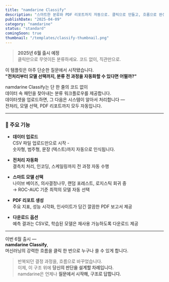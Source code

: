 ```yaml
---
title: "namdarine Classify"
description: "스마트한 분류와 PDF 리포트까지 자동으로. 클릭으로 만들고, 흐름으로 완성하세요."
publishDate: "2025-04-09"
category: "namdarine"
status: "standard"
comingSoon: true
thumbnail: "/templates/classify-thumbnail.png"
---
```


> **2025년 6월 출시 예정**  
> 클릭만으로 무엇이든 분류하세요. 코드 없이, 직관만으로.

이 템플릿은 아주 단순한 질문에서 시작됐습니다.  
**"전처리부터 모델 선택까지, 분류 전 과정을 자동화할 수 있다면 어떨까?"**  

namdarine Classify는 단 한 줄의 코드 없이  
데이터 속 패턴을 찾아내는 분류 워크플로우를 제공합니다.  
데이터셋을 업로드하면, 그 다음은 시스템이 알아서 처리합니다 —  
전처리, 모델 선택, PDF 리포트까지 모두 자동입니다.  

---

### 🔧 주요 기능

- **데이터 업로드**  
  CSV 파일 업로드만으로 시작 -  
  숫자형, 범주형, 문장 (텍스트)까지 자동으로 인식됩니다.  

- **전처리 자동화**  
  결측치 처리, 인코딩, 스케일링까지 전 과정 자동 수행  

- **스마트 모델 선택**  
  나이브 베이즈, 의사결정나무, 랜덤 포레스트, 로지스틱 회귀 중  
  → ROC-AUC 기준 최적의 모델 자동 선택  

- **PDF 리포트 생성**  
  주요 지표, 성능 시각화, 인사이트가 담긴 깔끔한 PDF 보고서 제공  

- **다운로드 옵션**  
  예측 결과는 CSV로, 학습된 모델은 재사용 가능하도록 다운로드 제공    

---

이번 6월 출시 —  
**namdarine Classify**,  
머신러닝의 강력한 흐름을 클릭 한 번으로 누구나 쓸 수 있게 합니다.  

> 반복되던 결정 과정을, 흐름으로 바꾸었습니다.  
> 이제, 이 구조 위에 **당신의 판단을 설계할 차례입니다.**  
> namdarine은 언제나 **질문에서 시작해, 구조로 답합니다.**